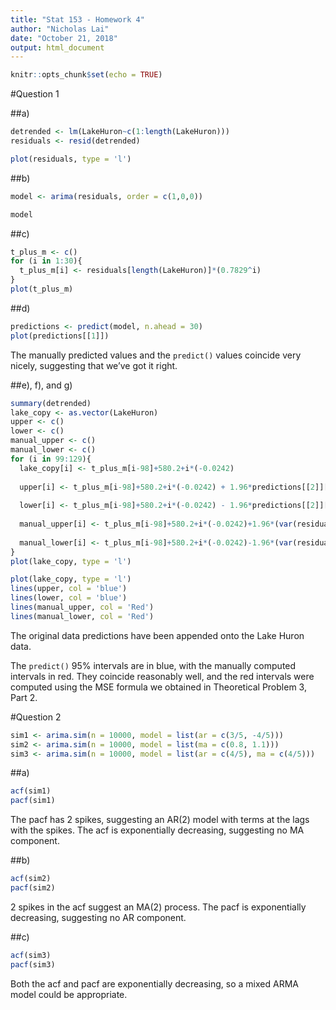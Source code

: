 ```yaml
---
title: "Stat 153 - Homework 4"
author: "Nicholas Lai"
date: "October 21, 2018"
output: html_document
---
```


```r
knitr::opts_chunk$set(echo = TRUE)
```

#Question 1

##a)

```r
detrended <- lm(LakeHuron~c(1:length(LakeHuron)))
residuals <- resid(detrended)

plot(residuals, type = 'l')
```

##b)

```r
model <- arima(residuals, order = c(1,0,0))

model
```

##c)

```r
t_plus_m <- c()
for (i in 1:30){
  t_plus_m[i] <- residuals[length(LakeHuron)]*(0.7829^i)
}
plot(t_plus_m)
```

##d)

```r
predictions <- predict(model, n.ahead = 30)
plot(predictions[[1]])
```

The manually predicted values and the `predict()` values coincide very nicely, suggesting that we've got it right.

##e), f), and g)

```r
summary(detrended)
lake_copy <- as.vector(LakeHuron)
upper <- c()
lower <- c()
manual_upper <- c()
manual_lower <- c()
for (i in 99:129){
  lake_copy[i] <- t_plus_m[i-98]+580.2+i*(-0.0242)
  
  upper[i] <- t_plus_m[i-98]+580.2+i*(-0.0242) + 1.96*predictions[[2]][i-98]
  
  lower[i] <- t_plus_m[i-98]+580.2+i*(-0.0242) - 1.96*predictions[[2]][i-98]
  
  manual_upper[i] <- t_plus_m[i-98]+580.2+i*(-0.0242)+1.96*(var(residuals)-var(residuals)*0.7829^2)*(1-0.7829^(2*(i-98)))/(1-0.7829^2)
  
  manual_lower[i] <- t_plus_m[i-98]+580.2+i*(-0.0242)-1.96*(var(residuals)-var(residuals)*0.7829^2)*(1-0.7829^(2*(i-98)))/(1-0.7829^2)
}
plot(lake_copy, type = 'l')

plot(lake_copy, type = 'l')
lines(upper, col = 'blue')
lines(lower, col = 'blue')
lines(manual_upper, col = 'Red')
lines(manual_lower, col = 'Red')

```

The original data predictions have been appended onto the Lake Huron data.

The `predict()` 95% intervals are in blue, with the manually computed intervals in red. They coincide reasonably well, and the red intervals were computed using the MSE formula we obtained in Theoretical Problem 3, Part 2.

#Question 2

```r
sim1 <- arima.sim(n = 10000, model = list(ar = c(3/5, -4/5)))
sim2 <- arima.sim(n = 10000, model = list(ma = c(0.8, 1.1)))
sim3 <- arima.sim(n = 10000, model = list(ar = c(4/5), ma = c(4/5)))
```

##a)

```r
acf(sim1)
pacf(sim1)
```

The pacf has 2 spikes, suggesting an AR(2) model with terms at the lags with the spikes. The acf is exponentially decreasing, suggesting no MA component.

##b)

```r
acf(sim2)
pacf(sim2)
```

2 spikes in the acf suggest an MA(2) process. The pacf is exponentially decreasing, suggesting no AR component.

##c)

```r
acf(sim3)
pacf(sim3)
```

Both the acf and pacf are exponentially decreasing, so a mixed ARMA model could be appropriate.

